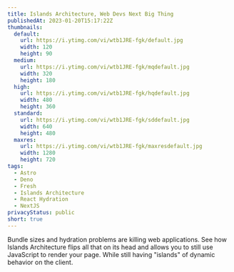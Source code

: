 ```yaml
---
title: Islands Architecture, Web Devs Next Big Thing
publishedAt: 2023-01-20T15:17:22Z
thumbnails:
  default:
    url: https://i.ytimg.com/vi/wtb1JRE-fgk/default.jpg
    width: 120
    height: 90
  medium:
    url: https://i.ytimg.com/vi/wtb1JRE-fgk/mqdefault.jpg
    width: 320
    height: 180
  high:
    url: https://i.ytimg.com/vi/wtb1JRE-fgk/hqdefault.jpg
    width: 480
    height: 360
  standard:
    url: https://i.ytimg.com/vi/wtb1JRE-fgk/sddefault.jpg
    width: 640
    height: 480
  maxres:
    url: https://i.ytimg.com/vi/wtb1JRE-fgk/maxresdefault.jpg
    width: 1280
    height: 720
tags:
  - Astro
  - Deno
  - Fresh
  - Islands Architecture
  - React Hydration
  - NextJS
privacyStatus: public
short: true
---
```

  
Bundle sizes and hydration problems are killing web applications. See how Islands Architecture flips all that on its head and allows you to still use JavaScript to render your page. While still having "islands" of dynamic behavior on the client.
